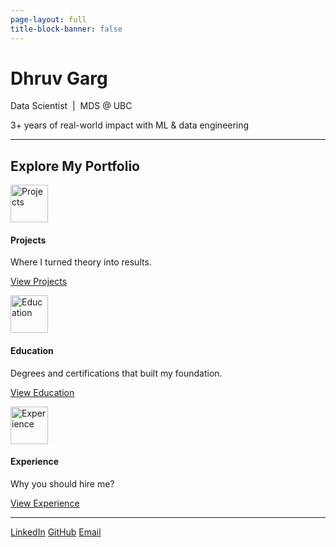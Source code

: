 ```yaml
---
page-layout: full
title-block-banner: false
---
```


<div class="center intro-section">
  <h1 class="name-heading">Dhruv Garg</h1>
  <p class="intro-subheading">Data Scientist &nbsp;|&nbsp; MDS @ UBC</p>
  <p class="intro-text">3+ years of real-world impact with ML & data engineering</p>
</div>



<hr>
<div class="section-light">

<h2 class="section-heading">Explore My Portfolio</h2>


<div class="card-container">

<!-- Projects -->
<div class="portfolio-card">
  <img src="images/projects-icon.png" width="60" alt="Projects">
  <h4>Projects</h4>
  <p>Where I turned theory into results.</p>
  <a class="btn" href="projects.qmd">View Projects</a>
</div>

<!-- Education -->
<div class="portfolio-card">
  <img src="images/education-icon.png" width="60" alt="Education">
  <h4>Education</h4>
  <p>Degrees and certifications that built my foundation.</p>
  <a class="btn" href="about.qmd">View Education</a>
</div>

<!-- Experience -->
<div class="portfolio-card">
  <img src="images/work-icon.png" width="60" alt="Experience">
  <h4>Experience</h4>
  <p>Why you should hire me?</p>
  <a class="btn" href="about.qmd#experience">View Experience</a>
</div>

</div>
</div>
<hr>

<div class="social-icons">
  <a href="https://linkedin.com/in/data-scientist-dhruv-garg" target="_blank"><i class="bi bi-linkedin"></i> LinkedIn</a>
  <a href="https://github.com/vrudhgarg" target="_blank"><i class="bi bi-github"></i> GitHub</a>
  <a href="mailto:d23garg@gmail.com"><i class="bi bi-envelope"></i> Email</a>
</div>
